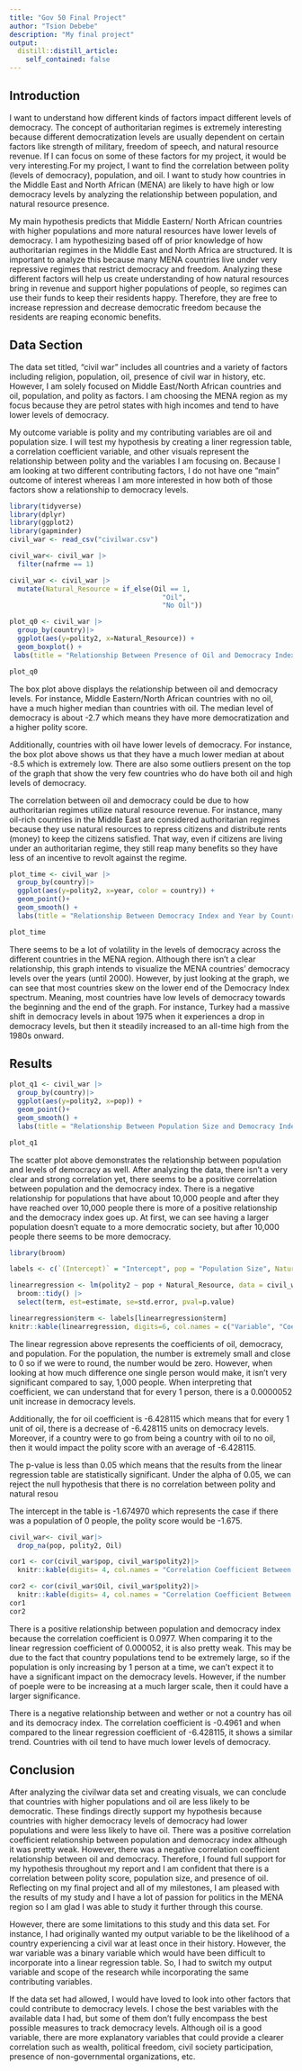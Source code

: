 ```yaml
---
title: "Gov 50 Final Project"
author: "Tsion Debebe"
description: "My final project"
output:
  distill::distill_article:
    self_contained: false
---
```


## Introduction

I want to understand how different kinds of factors impact different levels of democracy. The concept of authoritarian regimes is extremely interesting because different democratization levels are usually dependent on certain factors like strength of military, freedom of speech, and natural resource revenue. If I can focus on some of these factors for my project, it would be very interesting.For my project, I want to find the correlation between polity (levels of democracy), population, and oil. I want to study how countries in the Middle East and North African (MENA) are likely to have high or low democracy levels by analyzing the relationship between population, and natural resource presence. 

My main hypothesis predicts that Middle Eastern/ North African countries with higher populations and more natural resources have lower levels of democracy. I am hypothesizing based off of prior knowledge of how authoritarian regimes in the Middle East and North Africa are structured. It is important to analyze this because many MENA countries live under very repressive regimes that restrict democracy and freedom. Analyzing these different factors will help us create understanding of how natural resources bring in revenue and support higher populations of people, so regimes can use their funds to keep their residents happy. Therefore, they are free to increase repression and decrease democratic freedom because the residents are reaping economic benefits. 

## Data Section

The data set titled, "civil war" includes all countries and a variety of factors including religion, population, oil, presence of civil war in history, etc. However, I am solely focused on Middle East/North African countries and oil, population, and polity as factors. I am choosing the MENA region as my focus because they are petrol states with high incomes and tend to have lower levels of democracy. 

My outcome variable is polity and my contributing variables are oil and population size. I will test my hypothesis by creating a liner regression table, a correlation coefficient variable, and other visuals represent the relationship between polity and the variables I am focusing on. Because I am looking at two different contributing factors, I do not have one "main" outcome of interest whereas I am more interested in how both of those factors show a relationship to democracy levels.

```r
library(tidyverse)
library(dplyr)
library(ggplot2)
library(gapminder)
civil_war <- read_csv("civilwar.csv")

```

```r
civil_war<- civil_war |>
  filter(nafrme == 1)

civil_war <- civil_war |>
  mutate(Natural_Resource = if_else(Oil == 1,
                                      "Oil",
                                      "No Oil"))

plot_q0 <- civil_war |>
  group_by(country)|>
  ggplot(aes(y=polity2, x=Natural_Resource)) +
  geom_boxplot() +
 labs(title = "Relationship Between Presence of Oil and Democracy Index" , x = "Oil", y = "Democracy Index") 

plot_q0

```
The box plot above displays the relationship between oil and democracy levels. For instance, Middle Eastern/North African countries with no oil, have a much higher median than countries with oil. The median level of democracy is about -2.7 which means they have more democratization and a higher polity score. 

Additionally, countries with oil have lower levels of democracy. For instance, the box plot above shows us that they have a much lower median at about -8.5 which is extremely low. There are also some outliers present on the top of the graph that show the very few countries who do have both oil and high levels of democracy.

The correlation between oil and democracy could be due to how authoritarian regimes utilize natural resource revenue. For instance, many oil-rich countries in the Middle East are considered authoritarian regimes because they use natural resources to repress citizens and distribute rents (money) to keep the citizens satisfied. That way, even if citizens are living under an authoritarian regime, they still reap many benefits so they have less of an incentive to revolt against the regime. 


```r
plot_time <- civil_war |>
  group_by(country)|>
  ggplot(aes(y=polity2, x=year, color = country)) +
  geom_point()+
  geom_smooth() +
  labs(title = "Relationship Between Democracy Index and Year by Country" , x = "Years", y = "Democracy Index")

plot_time

```
There seems to be a lot of volatility in the levels of democracy across the different countries in the MENA region. Although there isn't a clear relationship, this graph intends to visualize the MENA countries' democracy levels over the years (until 2000). However, by just looking at the graph, we can see that most countries skew on the lower end of the Democracy Index spectrum. Meaning, most countries have low levels of democracy towards the beginning and the end of the graph. For instance, Turkey had a massive shift in democracy levels in about 1975 when it experiences a drop in democracy levels, but then it steadily increased to an all-time high from the 1980s onward. 

## Results 

```r
plot_q1 <- civil_war |>
  group_by(country)|>
  ggplot(aes(y=polity2, x=pop)) +
  geom_point()+
  geom_smooth() +
  labs(title = "Relationship Between Population Size and Democracy Index" , x = "Population", y = "Democracy Index")

plot_q1
```
The scatter plot above demonstrates the relationship between population and levels of democracy as well. After analyzing the data, there isn't a very clear and strong correlation yet, there seems to be a positive correlation between population and the democracy index. There is a negative relationship for populations that have about 10,000 people and after they have reached over 10,000 people there is more of a positive relationship and the democracy index goes up. At first, we can see having a larger population doesn't equate to a more democratic society, but after 10,000 people there seems to be more democracy.


```r
library(broom)

labels <- c(`(Intercept)` = "Intercept", pop = "Population Size", Natural_ResourceOil = "Presence of Oil")

linearregression <- lm(polity2 ~ pop + Natural_Resource, data = civil_war) |>
  broom::tidy() |>
  select(term, est=estimate, se=std.error, pval=p.value)

linearregression$term <- labels[linearregression$term]
knitr::kable(linearregression, digits=6, col.names = c("Variable", "Coefficient Estimate", "Standard Error", "P-Value"))

```
The linear regression above represents the coefficients of oil, democracy, and population. For the population, the number is extremely small and close to 0 so if we were to round, the number would be zero. However, when looking at how much difference one single person would make, it isn't very significant compared to say, 1,000 people. When interpreting that coefficient, we can understand that for every 1 person, there is a 0.0000052 unit increase in democracy levels. 

Additionally, the for oil coefficient is -6.428115 which means that for every 1 unit of oil, there is a decrease of -6.428115 units on democracy levels. Moreover, if a country were to go from being a country with oil to no oil, then it would impact the polity score with an average of -6.428115.

The p-value is less than 0.05 which means that the results from the linear regression table are statistically significant. Under the alpha of 0.05, we can reject the null hypothesis that there is no correlation between polity and natural resou 

The intercept in the table is -1.674970 which represents the case if there was a population of 0 people, the polity score would be -1.675.

```r
civil_war<- civil_war|>
  drop_na(pop, polity2, Oil)

cor1 <- cor(civil_war$pop, civil_war$polity2)|>
  knitr::kable(digits= 4, col.names = "Correlation Coefficient Between Population and Democracy Index")

cor2 <- cor(civil_war$Oil, civil_war$polity2)|>
  knitr::kable(digits= 4, col.names = "Correlation Coefficient Between Presence of Oil and Democracy Index")
cor1
cor2
```
There is a positive relationship between population and democracy index because the correlation coefficient is 0.0977. When comparing it to the linear regression coefficient of 0.000052, it is also pretty weak. This may be due to the fact that country populations tend to be extremely large, so if the population is only increasing by 1 person at a time, we can't expect it to have a significant impact on the democracy levels. However, if the number of poeple were to be increasing at a much larger scale, then it could have a larger significance.

There is a negative relationship between and wether or not a country has oil and its democracy index. The correlation coefficient is -0.4961 and when compared to the linear regression coefficient of -6.428115, it shows a similar trend. Countries with oil tend to have much lower levels of democracy.

## Conclusion 

After analyzing the civilwar data set and creating visuals, we can conclude that countries with higher populations and oil are less likely to be democratic. These findings directly support my hypothesis because countries with higher democracy levels of democracy had lower populations and were less likely to have oil. There was a positive correlation coefficient relationship between population and democracy index although it was pretty weak. However, there was a negative correlation coefficient relationship between oil and democracy. Therefore, I found full support for my hypothesis throughout my report and I am confident that there is a correlation between polity score, population size, and presence of oil. Reflecting on my final project and all of my milestones, I am pleased with the results of my study and I have a lot of passion for politics in the MENA region so I am glad I was able to study it further through this course. 

However, there are some limitations to this study and this data set. For instance, I had originally wanted my output variable to be the likelihood of a country experiencing a civil war at least once in their history. However, the war variable was a binary variable which would have been difficult to incorporate into a linear regression table. So, I had to switch my output variable and scope of the research while incorporating the same contributing variables. 

If the data set had allowed, I would have loved to look into other factors that could contribute to democracy levels. I chose the best variables with the available data I had, but some of them don't fully encompass the best possible measures to track democracy levels. Although oil is a good variable, there are more explanatory variables that could provide a clearer correlation such as wealth, political freedom, civil society participation, presence of non-governmental organizations, etc. 
